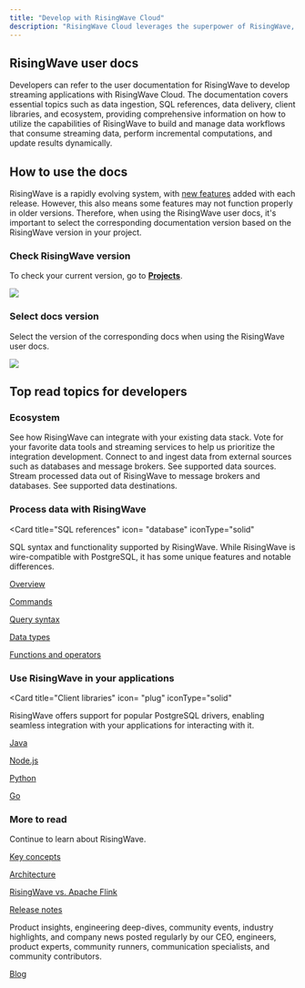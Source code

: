 ```yaml
---
title: "Develop with RisingWave Cloud"
description: "RisingWave Cloud leverages the superpower of RisingWave, an open-source distributed SQL database specifically designed for stream processing. RisingWave provides an interface language that resembles PostgreSQL, enabling your team to build real-time data services without the high engineering cost and complexity of traditional stream processing."
---
```


## RisingWave user docs

Developers can refer to the user documentation for RisingWave to develop streaming applications with RisingWave Cloud. The documentation covers essential topics such as data ingestion, SQL references, data delivery, client libraries, and ecosystem, providing comprehensive information on how to utilize the capabilities of RisingWave to build and manage data workflows that consume streaming data, perform incremental computations, and update results dynamically.

<CardGroup>
  <Card
    title="RisingWave user docs"
    icon="arrow-right"
    iconType="solid"
    href="/docs/current/intro/"
    horizontal
  />
  <Card
    title="See recommended topics"
    icon="arrow-right"
    iconType="solid"
    href="/cloud/develop-overview#top-read-topics-for-developers"
    horizontal
  />
</CardGroup>


## How to use the docs

RisingWave is a rapidly evolving system, with [new features](/release-notes/) added with each release. However, this also means some features may not function properly in older versions. Therefore, when using the RisingWave user docs, it's important to select the corresponding documentation version based on the RisingWave version in your project.

### Check RisingWave version

To check your current version, go to [**Projects**](https://cloud.risingwave.com/project/home/).
<Frame>
  <img src="/images/cloud/develop-overview/cluster-rwversion.png"/>
</Frame>

### Select docs version

Select the version of the corresponding docs when using the RisingWave user docs.
<Frame>
  <img src="/images/cloud/develop-overview/select-docs-version.gif"/>
</Frame>

## Top read topics for developers

### Ecosystem

<CardGroup cols={3}>
<Card title="Integrations" icon="puzzle-piece" href="/docs/current/rw-integration-summary/"  iconType="solid"> See how RisingWave can integrate with your existing data stack. Vote for your favorite data tools and streaming services to help us prioritize the integration development. </Card>
<Card title="Sources" icon="database"href="/docs/current/data-ingestion/"  iconType="solid"> Connect to and ingest data from external sources such as databases and message brokers. See supported data sources. </Card>
<Card title="Sinks" icon="arrow-right-from-bracket"href="/docs/current/data-delivery/"  iconType="solid"> Stream processed data out of RisingWave to message brokers and databases. See supported data destinations. </Card>
</CardGroup>

### Process data with RisingWave

<Card
  title="SQL references"
  icon= "database"
  iconType="solid"
>
 SQL syntax and functionality supported by RisingWave. While RisingWave is wire-compatible with PostgreSQL, it has some unique features and notable differences.

<p>
<a href="/docs/current/sql-references/" style={{ textDecoration: "underline", textDecorationColor: "#005eec" }}>Overview</a> <Icon icon="arrow-up-right-from-square" iconType="solid" size={10} />
</p>

<p>
<a href="/docs/current/sql-references/" style={{ textDecoration: "underline", textDecorationColor: "#005eec" }}>Commands</a> <Icon icon="arrow-up-right-from-square" iconType="solid" size={10} />
</p>
<p>
<a href="/docs/current/sql-commands/" style={{ textDecoration: "underline", textDecorationColor: "#005eec" }}>Query syntax</a> <Icon icon="arrow-up-right-from-square" iconType="solid" size={10} />
</p>
<p>
<a href="/docs/current/query-syntax/" style={{ textDecoration: "underline", textDecorationColor: "#005eec" }}>Data types</a> <Icon icon="arrow-up-right-from-square" iconType="solid" size={10} />
</p>
<p>
<a href="/docs/current/sql-functions/" style={{ textDecoration: "underline", textDecorationColor: "#005eec" }}>Functions and operators</a> <Icon icon="arrow-up-right-from-square" iconType="solid" size={10} />
</p>

</Card>

### Use RisingWave in your applications
<Card
  title="Client libraries"
  icon= "plug"
  iconType="solid"
>
RisingWave offers support for popular PostgreSQL drivers, enabling seamless integration with your applications for interacting with it.

<p>
<a href="https://docs.risingwave.com/docs/current/java-client-libraries/" style={{ textDecoration: "underline", textDecorationColor: "#005eec" }}>Java</a> <Icon icon="arrow-up-right-from-square" iconType="solid" size={10} />
</p>

<p>
<a href="https://docs.risingwave.com/docs/current/nodejs-client-libraries/" style={{ textDecoration: "underline", textDecorationColor: "#005eec" }}>Node.js</a> <Icon icon="arrow-up-right-from-square" iconType="solid" size={10} />
</p>
<p>
<a href="https://docs.risingwave.com/docs/current/python-client-libraries/" style={{ textDecoration: "underline", textDecorationColor: "#005eec" }}>Python</a> <Icon icon="arrow-up-right-from-square" iconType="solid" size={10} />
</p>
<p>
<a href="https://docs.risingwave.com/docs/current/go-client-libraries/" style={{ textDecoration: "underline", textDecorationColor: "#005eec" }}>Go</a> <Icon icon="arrow-up-right-from-square" iconType="solid" size={10} />
</p>

</Card>

### More to read
<CardGroup>
<Card
  title="About RisingWave"
  icon= "users"
  iconType="solid"
>
Continue to learn about RisingWave.

<p>
<a href="/docs/current/key-concepts/" style={{ textDecoration: "underline", textDecorationColor: "#005eec" }}>Key concepts</a> <Icon icon="arrow-up-right-from-square" iconType="solid" size={10} />
</p>

<p>
<a href="/docs/current/architecture/" style={{ textDecoration: "underline", textDecorationColor: "#005eec" }}>Architecture</a> <Icon icon="arrow-up-right-from-square" iconType="solid" size={10} />
</p>
<p>
<a href="/docs/current/risingwave-flink-comparison/" style={{ textDecoration: "underline", textDecorationColor: "#005eec" }}>RisingWave vs. Apache Flink</a> <Icon icon="arrow-up-right-from-square" iconType="solid" size={10} />
</p>
<p>
<a href="/release-notes/" style={{ textDecoration: "underline", textDecorationColor: "#005eec" }}>Release notes</a> <Icon icon="arrow-up-right-from-square" iconType="solid" size={10} />
</p>

</Card>
<Card
  title="Blog"
  icon= "newspaper"
  iconType="solid"
>
Product insights, engineering deep-dives, community events, industry highlights, and company news posted regularly by our CEO, engineers, product experts, community runners, communication specialists, and community contributors.

<p>
<a href="https://risingwave.com/resources/?filter=blogs" target="_blank" style={{ textDecoration: "underline", textDecorationColor: "#005eec" }}>Blog</a> <Icon icon="arrow-up-right-from-square" iconType="solid" size={10} />
</p>

</Card>
</CardGroup>


